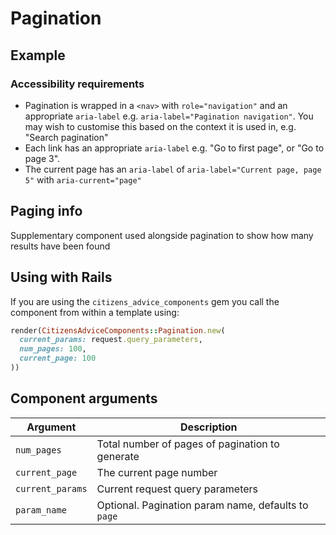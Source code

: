 
# Pagination

## Example

<Preview>
  <Story id="components-pagination--example" />
</Preview>

### Accessibility requirements

- Pagination is wrapped in a `<nav>` with `role="navigation"` and an appropriate `aria-label` e.g. `aria-label="Pagination navigation"`. You may wish to customise this based on the context it is used in, e.g. "Search pagination"
- Each link has an appropriate `aria-label` e.g. "Go to first page", or "Go to page 3".
- The current page has an `aria-label` of `aria-label="Current page, page 5"` with `aria-current="page"`

## Paging info

Supplementary component used alongside pagination to show how many results have been found

<Preview>
  <Story id="components-pagination--paging-info" />
</Preview>

## Using with Rails

If you are using the `citizens_advice_components` gem you call the component from within a template using:

```rb
render(CitizensAdviceComponents::Pagination.new(
  current_params: request.query_parameters,
  num_pages: 100,
  current_page: 100
))
```

## Component arguments

| Argument         | Description                                         |
| ---------------- | --------------------------------------------------- |
| `num_pages`      | Total number of pages of pagination to generate     |
| `current_page`   | The current page number                             |
| `current_params` | Current request query parameters                    |
| `param_name`     | Optional. Pagination param name, defaults to `page` |
